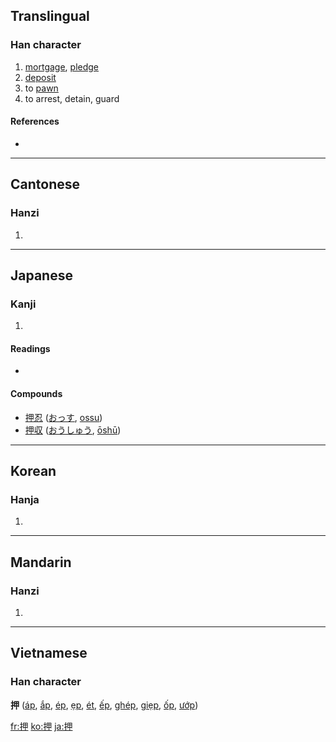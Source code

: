 ==Translingual==

===Han character===
{{Han char|rn=64|rad=手|as=05|sn=8|four=5605<sub>0</sub>|canj=手田中 (QWL)}}

# [[mortgage]], [[pledge]]
# [[deposit]]
# to [[pawn]]
# to arrest, detain, guard

====References====
* {{Han ref|kx=0424.070|dkj=11929|dj=0772.030|hdz=31851.080|uh=62BC|ud=25276|bh=A9E3|bd=43491}}

----

==Cantonese==

===Hanzi===
{{yue-hanzi|jyut=|y=aap3, aat3}}

# {{defn|Cantonese}}

----

==Japanese==

===Kanji===
{{ja-kanji|grade=c|rs=手05}}

# {{defn|Japanese}}

====Readings====
* {{ja-readings|on=[[おう]] (ō)|kun=[[おす]] (osu), [[おさえる]] (osaeru), [[おし]] (oshi)}}

====Compounds====
*[[押忍]] ([[おっす]], [[ossu]])
*[[押収]] ([[おうしゅう]], [[ōshū]])

----

==Korean==

===Hanja===
{{ko-hanja|hangeul=[[압]], [[갑]]|eumhun=|rv=ap, gap|mr=ap, kap|y=ap, kap}}

# {{defn|Korean}}

----

==Mandarin==

===Hanzi===
{{cmn-hanzi|pin=[[xiá]] ([[xia2]]), [[yā]] ([[ya1]])|wg=hsia<sup>2</sup>, ya<sup>1</sup>}}

# {{defn|Mandarin}}

----

==Vietnamese==
===Han character===
'''押''' ([[áp]], [[ắp]], [[ép]], [[ẹp]], [[ét]], [[ếp]], [[ghép]], [[giẹp]], [[ốp]], [[ướp]])

[[fr:押]]
[[ko:押]]
[[ja:押]]